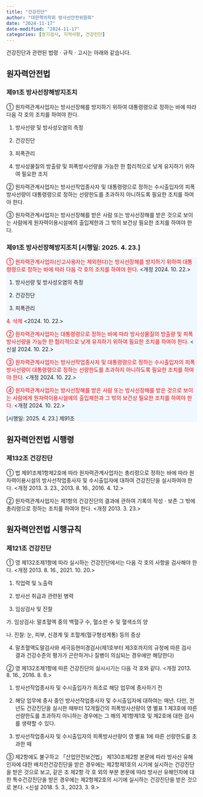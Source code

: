 ```yaml
---
title: "건강진단"
author: "대한핵의학회 방사선안전위원회"
date: "2024-11-17"
date-modified: "2024-11-17"
categories: [정기검사, 지적사항, 건강진단]
---
```


건강진단과 관련된 법령ㆍ규칙ㆍ고시는 아래와 같습니다.

## 원자력안전법

### 제91조 방사선장해방지조치

::: {.callout-note title="제91조(방사선장해방지조치)" collapse="open" appearance="minimal"}
① 원자력관계사업자는 방사선장해를 방지하기 위하여 대통령령으로 정하는 바에 따라 다음 각 호의 조치를 하여야 한다.

1.  방사선량 및 방사성오염의 측정

2.  건강진단

3.  피폭관리

4.  방사성물질의 방출량 및 피폭방사선량을 가능한 한 합리적으로 낮게 유지하기 위하여 필요한 조치

② 원자력관계사업자는 방사선작업종사자 및 대통령령으로 정하는 수시출입자의 피폭방사선량이 대통령령으로 정하는 선량한도를 초과하지 아니하도록 필요한 조치를 하여야 한다.

③ 원자력관계사업자는 방사선장해를 받은 사람 또는 방사선장해를 받은 것으로 보이는 사람에게 원자력이용시설에의 출입제한과 그 밖의 보건상 필요한 조치를 하여야 한다.
:::

### 제91조 방사선장해방지조치 \[시행일: 2025. 4. 23.\]

::: {.callout-note title="제91조(방사선장해방지조치) [시행일: 2025. 4. 23.]" style="background-color: #f0f8ff" collapse="open" appearance="minimal"}
[① 원자력관계사업자(신고사용자는 제외한다)는 방사선장해를 방지하기 위하여 대통령령으로 정하는 바에 따라 다음 각 호의 조치를 하여야 한다.]{style="color:red;"} \<개정 2024. 10. 22.\>

1.  방사선량 및 방사성오염의 측정

2.  건강진단

3.  피폭관리

<p style="text-indent: 20px;">

[4. 삭제]{style="color:red;"} \<2024. 10. 22.\>

</p>

[② 원자력관계사업자는 대통령령으로 정하는 바에 따라 방사성물질의 방출량 및 피폭방사선량을 가능한 한 합리적으로 낮게 유지하기 위하여 필요한 조치를 하여야 한다.]{style="color:red;"} \<신설 2024. 10. 22.\>

[③ 원자력관계사업자는 방사선작업종사자 및 대통령령으로 정하는 수시출입자의 피폭방사선량이 대통령령으로 정하는 선량한도를 초과하지 아니하도록 필요한 조치를 하여야 한다.]{style="color:red;"} \<개정 2024. 10. 22.\>

[④ 원자력관계사업자는 방사선장해를 받은 사람 또는 방사선장해를 받은 것으로 보이는 사람에게 원자력이용시설에의 출입제한과 그 밖의 보건상 필요한 조치를 하여야 한다.]{style="color:red;"} \<개정 2024. 10. 22.\>

\[시행일: 2025. 4. 23.\] 제91조
:::

## 원자력안전법 시행령

### 제132조 건강진단

::: {.callout-note title="제132조(건강진단)" collapse="open" appearance="minimal"}
① 법 제91조제1항제2호에 따라 원자력관계사업자는 총리령으로 정하는 바에 따라 원자력이용시설의 방사선작업종사자 및 수시출입자에 대하여 건강진단을 실시하여야 한다. <개정 2013. 3. 23., 2013. 8. 16., 2016. 4. 12.>

② 원자력관계사업자는 제1항의 건강진단의 결과에 관하여 기록의 작성ㆍ보존 그 밖에 총리령으로 정하는 조치를 하여야 한다. <개정 2013. 3. 23.>
:::

## 원자력안전법 시행규칙

### 제121조 건강진단

::: {.callout-note title="제121조(건강진단)" collapse="open" appearance="minimal"}
① 영 제132조제1항에 따라 실시하는 건강진단에서는 다음 각 호의 사항을 검사해야 한다. <개정 2013. 8. 16., 2021. 10. 20.>

1. 직업력 및 노출력

2. 방사선 취급과 관련된 병력

3. 임상검사 및 진찰

가. 임상검사: 말초혈액 중의 백혈구 수, 혈소판 수 및 혈색소의 양

나. 진찰: 눈, 피부, 신경계 및 조혈계(혈구형성계통) 등의 증상

4. 말초혈액도말검사와 세극등현미경검사(제1호부터 제3호까지의 규정에 따른 검사 결과 건강수준의 평가가 곤란하거나 질병이 의심되는 경우에만 해당한다)

② 영 제132조제1항에 따른 건강진단의 실시시기는 다음 각 호와 같다. <개정 2013. 8. 16., 2016. 8. 8.>

1. 방사선작업종사자 및 수시출입자가 최초로 해당 업무에 종사하기 전

2. 해당 업무에 종사 중인 방사선작업종사자 및 수시출입자에 대하여는 매년. 다만, 전년도 건강진단을 실시한 때부터 12개월간의 피폭방사선량이 영 별표 1 제3호에 따른 선량한도를 초과하지 아니하는 경우에는 그 해의 제1항제1호 및 제2호에 대한 검사를 생략할 수 있다.

3. 방사선작업종사자 및 수시출입자의 피폭방사선량이 영 별표 1에 따른 선량한도를 초과한 때

③ 제2항에도 불구하고 「산업안전보건법」 제130조제2항 본문에 따라 방사선 유해인자에 대한 배치전건강진단을 받은 경우에는 제2항제1호의 시기에 실시하는 건강진단을 받은 것으로 보고, 같은 조 제2항 각 호 외의 부분 본문에 따라 방사선 유해인자에 대한 특수건강진단을 받은 경우에는 제2항제2호의 시기에 실시하는 건강진단을 받은 것으로 본다. <신설 2018. 5. 3., 2023. 3. 9.>
:::
